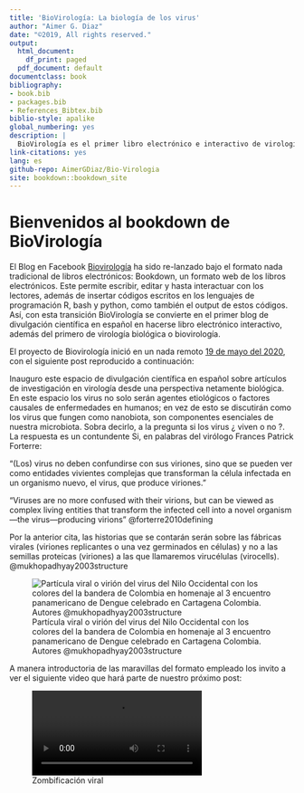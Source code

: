 ```yaml
--- 
title: 'BioVirología: La biología de los virus'
author: "Aimer G. Diaz"
date: "©2019, All rights reserved."
output:
  html_document:
    df_print: paged
  pdf_document: default
documentclass: book
bibliography:
- book.bib
- packages.bib
- References_Bibtex.bib
biblio-style: apalike
global_numbering: yes
description: |
  BioVirología es el primer libro electrónico e interactivo de virología biológica o biovirología, y el primero de divulgación científica en español empleado el formato de libros Bookdown.
link-citations: yes
lang: es
github-repo: AimerGDiaz/Bio-Virologia
site: bookdown::bookdown_site
---
```


# Bienvenidos al bookdown de BioVirología

El Blog en Facebook [Biovirología](https://www.facebook.com/BioViral/) ha sido re-lanzado bajo el formato  nada tradicional de libros electrónicos: Bookdown, un formato web de los libros electrónicos. Este permite escribir, editar y hasta interactuar con los lectores, además de insertar códigos escritos en los lenguajes de programación R, bash y python, como también el output de estos códigos. Así, con esta transición BioVirología se convierte en el primer blog de divulgación científica en español en hacerse libro electrónico interactivo, además del primero de virología biológica o biovirología. 

El proyecto de Biovirología inició en un nada remoto [19 de mayo del 2020](https://www.facebook.com/permalink.php?story_fbid=107125457678944&id=107088044349352), con el siguiente post reproducido a continuación: 

Inauguro este espacio de divulgación científica en español sobre artículos de investigación en virología desde una perspectiva netamente biológica. En este espacio los virus no solo serán agentes etiológicos o factores causales de enfermedades en humanos; en vez de esto se discutirán como los virus que fungen como nanobiota, son componentes esenciales de nuestra microbiota. 
Sobra decirlo, a la pregunta si los virus ¿ viven o no ?. La respuesta es un contundente Si, en palabras del virólogo Frances Patrick Forterre: 

"(Los) virus no deben confundirse con sus viriones, sino que se pueden ver como entidades vivientes complejas que transforman la célula infectada en un organismo nuevo, el virus, que produce viriones."

"Viruses are no more confused with their virions, but can be viewed as complex living entities that transform the infected cell into a novel organism—the virus—producing virions" @forterre2010defining 

Por la anterior cita, las historias que se contarán serán sobre las fábricas virales (viriones replicantes o una vez germinados en células) y no a las semillas proteicas (viriones) a las que llamaremos virucélulas (virocells). @mukhopadhyay2003structure
 

![Partícula viral o virión del virus del Nilo Occidental con los colores del la bandera de Colombia en homenaje al 3 encuentro panamericano de Dengue celebrado en Cartagena Colombia. Autores @mukhopadhyay2003structure](./165496377_134509338676384_4186488905084681632_n.jpg){scale=0.7}

A manera introductoria de las maravillas del formato empleado los invito a ver el siguiente video que hará parte de nuestro próximo post: 

![Zombificación viral](./Death March of the Zombie Caterpillars..mp4)

